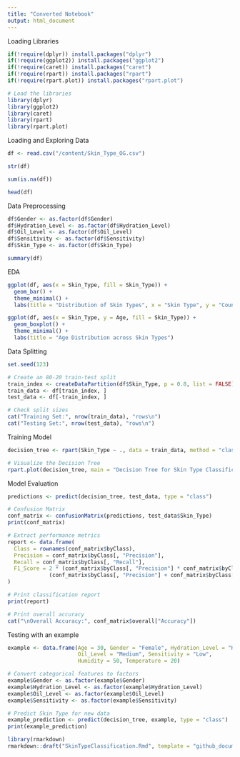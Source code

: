 ```yaml
---
title: "Converted Notebook"
output: html_document
---
```


Loading Libraries

```r
if(!require(dplyr)) install.packages("dplyr")
if(!require(ggplot2)) install.packages("ggplot2")
if(!require(caret)) install.packages("caret")
if(!require(rpart)) install.packages("rpart")
if(!require(rpart.plot)) install.packages("rpart.plot")

# Load the libraries
library(dplyr)
library(ggplot2)
library(caret)
library(rpart)
library(rpart.plot)
```

Loading and Exploring Data

```r
df <- read.csv("/content/Skin_Type_OG.csv")
```

```r
str(df)
```

```r
sum(is.na(df))
```

```r
head(df)
```

Data Preprocessing

```r
df$Gender <- as.factor(df$Gender)
df$Hydration_Level <- as.factor(df$Hydration_Level)
df$Oil_Level <- as.factor(df$Oil_Level)
df$Sensitivity <- as.factor(df$Sensitivity)
df$Skin_Type <- as.factor(df$Skin_Type)
```

```r
summary(df)
```

EDA

```r
ggplot(df, aes(x = Skin_Type, fill = Skin_Type)) +
  geom_bar() +
  theme_minimal() +
  labs(title = "Distribution of Skin Types", x = "Skin Type", y = "Count")
```

```r
ggplot(df, aes(x = Skin_Type, y = Age, fill = Skin_Type)) +
  geom_boxplot() +
  theme_minimal() +
  labs(title = "Age Distribution across Skin Types")
```

Data Splitting

```r
set.seed(123)

# Create an 80-20 train-test split
train_index <- createDataPartition(df$Skin_Type, p = 0.8, list = FALSE)
train_data <- df[train_index, ]
test_data <- df[-train_index, ]

# Check split sizes
cat("Training Set:", nrow(train_data), "rows\n")
cat("Testing Set:", nrow(test_data), "rows\n")
```

Training Model

```r
decision_tree <- rpart(Skin_Type ~ ., data = train_data, method = "class")

# Visualize the Decision Tree
rpart.plot(decision_tree, main = "Decision Tree for Skin Type Classification")
```

Model Evaluation

```r
predictions <- predict(decision_tree, test_data, type = "class")

# Confusion Matrix
conf_matrix <- confusionMatrix(predictions, test_data$Skin_Type)
print(conf_matrix)

# Extract performance metrics
report <- data.frame(
  Class = rownames(conf_matrix$byClass),
  Precision = conf_matrix$byClass[, "Precision"],
  Recall = conf_matrix$byClass[, "Recall"],
  F1_Score = 2 * (conf_matrix$byClass[, "Precision"] * conf_matrix$byClass[, "Recall"]) /
             (conf_matrix$byClass[, "Precision"] + conf_matrix$byClass[, "Recall"])
)

# Print classification report
print(report)

# Print overall accuracy
cat("\nOverall Accuracy:", conf_matrix$overall["Accuracy"])
```

Testing with an example

```r
example <- data.frame(Age = 30, Gender = "Female", Hydration_Level = "High",
                      Oil_Level = "Medium", Sensitivity = "Low",
                      Humidity = 50, Temperature = 20)

# Convert categorical features to factors
example$Gender <- as.factor(example$Gender)
example$Hydration_Level <- as.factor(example$Hydration_Level)
example$Oil_Level <- as.factor(example$Oil_Level)
example$Sensitivity <- as.factor(example$Sensitivity)

# Predict Skin Type for new data
example_prediction <- predict(decision_tree, example, type = "class")
print(example_prediction)
```

```r
library(rmarkdown)
rmarkdown::draft("SkinTypeClassification.Rmd", template = "github_document", package = "rmarkdown", edit = FALSE)

```

